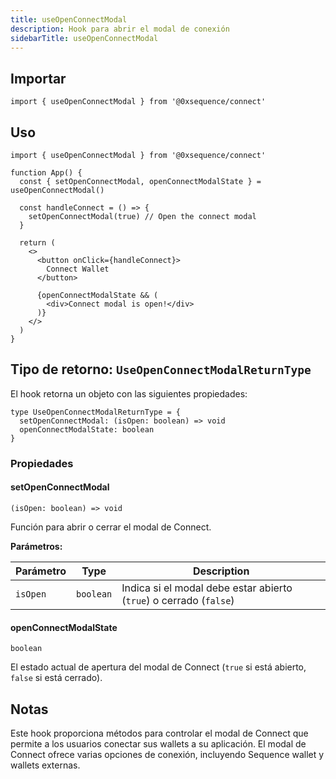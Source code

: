 ```yaml
---
title: useOpenConnectModal
description: Hook para abrir el modal de conexión
sidebarTitle: useOpenConnectModal
---
```


## Importar

```tsx
import { useOpenConnectModal } from '@0xsequence/connect'
```

## Uso

```tsx
import { useOpenConnectModal } from '@0xsequence/connect'

function App() {
  const { setOpenConnectModal, openConnectModalState } = useOpenConnectModal()
  
  const handleConnect = () => {
    setOpenConnectModal(true) // Open the connect modal
  }
  
  return (
    <>
      <button onClick={handleConnect}>
        Connect Wallet
      </button>
      
      {openConnectModalState && (
        <div>Connect modal is open!</div>
      )}
    </>
  )
}
```

## Tipo de retorno: `UseOpenConnectModalReturnType`
El hook retorna un objeto con las siguientes propiedades:

```tsx
type UseOpenConnectModalReturnType = {
  setOpenConnectModal: (isOpen: boolean) => void
  openConnectModalState: boolean
}
```

### Propiedades

#### setOpenConnectModal
`(isOpen: boolean) => void`

Función para abrir o cerrar el modal de Connect.

**Parámetros:**

| Parámetro | Type      | Description                                                        |
| --------- | --------- | ------------------------------------------------------------------ |
| `isOpen`  | `boolean` | Indica si el modal debe estar abierto (`true`) o cerrado (`false`) |

#### openConnectModalState
`boolean`

El estado actual de apertura del modal de Connect (`true` si está abierto, `false` si está cerrado).

## Notas
Este hook proporciona métodos para controlar el modal de Connect que permite a los usuarios conectar sus wallets a su aplicación. El modal de Connect ofrece varias opciones de conexión, incluyendo Sequence wallet y wallets externas.